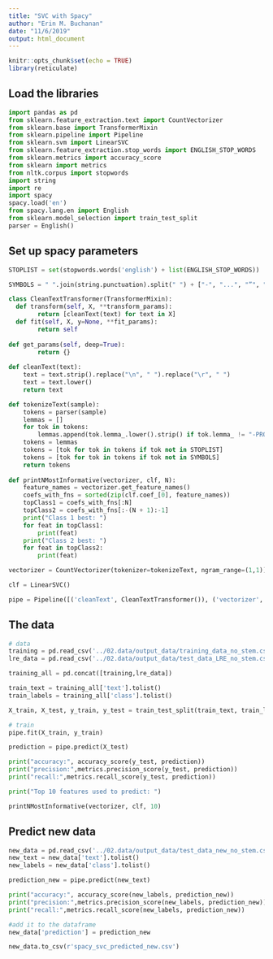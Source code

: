 ```yaml
---
title: "SVC with Spacy"
author: "Erin M. Buchanan"
date: "11/6/2019"
output: html_document
---
```


```r
knitr::opts_chunk$set(echo = TRUE)
library(reticulate)
```

## Load the libraries 

```python
import pandas as pd
from sklearn.feature_extraction.text import CountVectorizer
from sklearn.base import TransformerMixin
from sklearn.pipeline import Pipeline
from sklearn.svm import LinearSVC
from sklearn.feature_extraction.stop_words import ENGLISH_STOP_WORDS
from sklearn.metrics import accuracy_score
from sklearn import metrics
from nltk.corpus import stopwords
import string
import re
import spacy
spacy.load('en')
from spacy.lang.en import English
from sklearn.model_selection import train_test_split
parser = English()
```

## Set up spacy parameters

```python
STOPLIST = set(stopwords.words('english') + list(ENGLISH_STOP_WORDS))

SYMBOLS = " ".join(string.punctuation).split(" ") + ["-", "...", "”", "”"]

class CleanTextTransformer(TransformerMixin):   
  def transform(self, X, **transform_params):
        return [cleanText(text) for text in X]   
  def fit(self, X, y=None, **fit_params):
        return self
  
def get_params(self, deep=True):
        return {}
    
def cleanText(text):
    text = text.strip().replace("\n", " ").replace("\r", " ")
    text = text.lower()
    return text

def tokenizeText(sample):
    tokens = parser(sample)
    lemmas = []
    for tok in tokens:
        lemmas.append(tok.lemma_.lower().strip() if tok.lemma_ != "-PRON-" else tok.lower_)
    tokens = lemmas
    tokens = [tok for tok in tokens if tok not in STOPLIST]
    tokens = [tok for tok in tokens if tok not in SYMBOLS]
    return tokens
    
def printNMostInformative(vectorizer, clf, N):
    feature_names = vectorizer.get_feature_names()
    coefs_with_fns = sorted(zip(clf.coef_[0], feature_names))
    topClass1 = coefs_with_fns[:N]
    topClass2 = coefs_with_fns[:-(N + 1):-1]
    print("Class 1 best: ")
    for feat in topClass1:
        print(feat)
    print("Class 2 best: ")
    for feat in topClass2:
        print(feat)

vectorizer = CountVectorizer(tokenizer=tokenizeText, ngram_range=(1,1))

clf = LinearSVC()

pipe = Pipeline([('cleanText', CleanTextTransformer()), ('vectorizer', vectorizer), ('clf', clf)])
```

## The data

```python
# data
training = pd.read_csv('../02.data/output_data/training_data_no_stem.csv')
lre_data = pd.read_csv('../02.data/output_data/test_data_LRE_no_stem.csv')

training_all = pd.concat([training,lre_data])

train_text = training_all['text'].tolist()
train_labels = training_all['class'].tolist()

X_train, X_test, y_train, y_test = train_test_split(train_text, train_labels, test_size=0.3)

# train
pipe.fit(X_train, y_train)
```

```python
prediction = pipe.predict(X_test)

print("accuracy:", accuracy_score(y_test, prediction))
print("precision:",metrics.precision_score(y_test, prediction))
print("recall:",metrics.recall_score(y_test, prediction))

print("Top 10 features used to predict: ")

printNMostInformative(vectorizer, clf, 10)
```

## Predict new data

```python
new_data = pd.read_csv('../02.data/output_data/test_data_new_no_stem.csv')
new_text = new_data['text'].tolist()
new_labels = new_data['class'].tolist()

prediction_new = pipe.predict(new_text)

print("accuracy:", accuracy_score(new_labels, prediction_new))
print("precision:",metrics.precision_score(new_labels, prediction_new))
print("recall:",metrics.recall_score(new_labels, prediction_new))

#add it to the dataframe
new_data['prediction'] = prediction_new

new_data.to_csv(r'spacy_svc_predicted_new.csv')
```

